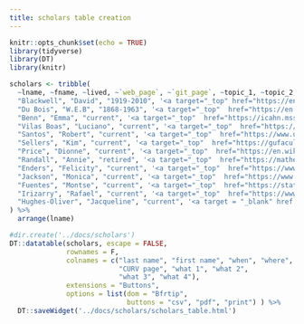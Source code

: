 ```yaml
---
title: scholars table creation
---
```


```r
knitr::opts_chunk$set(echo = TRUE)
library(tidyverse)
library(DT)
library(knitr)
```

```r
scholars <- tribble(
  ~lname, ~fname, ~lived, ~`web_page`, ~`git_page`, ~topic_1, ~topic_2, ~app_1, ~app_2,
  "Blackwell", "David", "1919-2010", '<a target="_top" href="https://en.wikipedia.org/wiki/David_Blackwell">wikipedia</a>', '<a target="_top" href = "https://hardin47.github.io/CURV/scholars/blackwell.html">CURV</a>', "decision theory", "Bayesian stats", "", "",
  "Du Bois", "W.E.B", "1868-1963", '<a target="_top"  href="https://en.wikipedia.org/wiki/W._E._B._Du_Bois">wikipedia</a>', '<a target="_top" href = "https://hardin47.github.io/CURV/scholars/dubois.html">CURV</a>', "data viz", "", "", "",
  "Benn", "Emma", "current", '<a target="_top"  href="https://icahn.mssm.edu/profiles/emma-k-benn">Mount Sinai</a>', '<a target="_top" href = "https://hardin47.github.io/CURV/scholars/benn.html">CURV</a>', "cluster-randomized", "multinomial reg", "gender binary", "health disparities",
  "Vilas Boas", "Luciano", "current", '<a target="_top"  href="https://lucianovilasboas-69787.medium.com/">medium</a>', '<a target="_top" href = "https://hardin47.github.io/CURV/scholars/vilasboas.html">CURV</a>', "logistic regression", "missingness", "student retention", "",
  "Santos", "Robert", "current", '<a target="_top"  href="https://www.urban.org/author/robert-santos">Urban Institute</a>', '<a target="_top" href = "https://hardin47.github.io/CURV/scholars/santos.html">CURV</a>', "regression", "", "housing discrimination", "",
  "Sellers", "Kim", "current", '<a target="_top"  href="https://gufaculty360.georgetown.edu/s/contact/00336000014RjHWAA0/kimberly-sellers">Georgetown Univeristy</a>', '<a target="_top" href = "https://hardin47.github.io/CURV/scholars/sellers.html">CURV</a>', "glms", "image analysis", "", "",
  "Price", "Dionne", "current", '<a target="_top"  href="https://en.wikipedia.org/wiki/Dionne_Price">wikipedia</a>', '<a target="_top" href = "https://hardin47.github.io/CURV/scholars/price.html">CURV</a>', "clinical trials", "", "FDA regulations", "",
  "Randall", "Annie", "retired", '<a target="_top"  href="https://mathematicallygiftedandblack.com/honorees/annietrandall/">MGAB</a>', '<a target="_top" href = "https://hardin47.github.io/CURV/scholars/randall.html">CURV</a>', "", "", "Nat Inst Mental Health", "",
  "Enders", "Felicity", "current", '<a target="_top"  href="https://www.mayo.edu/research/faculty/enders-felicity-t-ph-d/bio-00093556">Mayo Clinic</a>', '<a target="_top" href = "https://hardin47.github.io/CURV/scholars/enders.html">CURV</a>', "log regression", "cross validation", "statistics education", "",
  "Jackson", "Monica", "current", '<a target="_top"  href="https://www.american.edu/cas/faculty/monica.cfm">American University</a>', '<a target="_top" href = "https://hardin47.github.io/CURV/scholars/jackson.html">CURV</a>', "spatial statistics", "disease surveillance", "", "",
  "Fuentes", "Montse", "current", '<a target="_top"  href="https://stat.uiowa.edu/people/montserrat-fuentes">U Iowa</a>', '<a target="_top" href = "https://hardin47.github.io/CURV/scholars/fuentes.html">CURV</a>', "spatial statistics", "imaging", "environment", "",
  "Irizarry", "Rafael", "current", '<a target="_top"  href="https://www.hsph.harvard.edu/rafael-irizarry/">Harvard</a>', '<a target="_top" href = "https://hardin47.github.io/CURV/scholars/irizarry.html">CURV</a>', "normalizing", "variability", "genomics", "",
  "Hughes-Oliver", "Jacqueline", "current", '<a target = "_blank" href = "https://www4.stat.ncsu.edu/~hughesol/">North Carolina State University</a>', '<a target = "_blank" href = "https://hardin47.github.io/CURV/scholars/hughes-oliver.html">CURV</a>', "DOE", "Cross Validation", "space-time models", ""
) %>%
  arrange(lname)
```



```r
#dir.create('../docs/scholars')
DT::datatable(scholars, escape = FALSE,
              rownames = F,
              colnames = c("last name", "first name", "when", "where",
                           "CURV page", "what 1", "what 2", 
                           "what 3", "what 4"),
              extensions = "Buttons",
              options = list(dom = "Bfrtip",
                             buttons = "csv", "pdf", "print") ) %>%
  DT::saveWidget('../docs/scholars/scholars_table.html')
```

